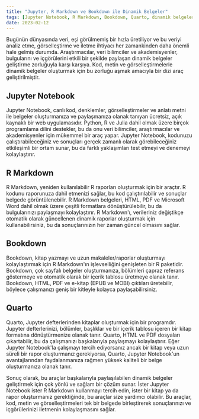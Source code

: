 ```yaml
---
title: "Jupyter, R Markdown ve Bookdown ile Dinamik Belgeler"
tags: [Jupyter Notebook, R Markdown, Bookdown, Quarto, dinamik belgeler, veri analizi, görselleştirme, iletişim, tekrarlanabilir raporlar, veri bilimi, araştırma, akademik.]
date: 2023-02-12
---
```



Bugünün dünyasında veri, eşi görülmemiş bir hızla üretiliyor ve bu veriyi analiz etme, görselleştirme ve iletme ihtiyacı her zamankinden daha önemli hale gelmiş durumda. Araştırmacılar, veri bilimciler ve akademisyenler, bulgularını ve içgörülerini etkili bir şekilde paylaşan dinamik belgeler geliştirme zorluğuyla karşı karşıya. Kod, metin ve görselleştirmelerle dinamik belgeler oluşturmak için bu zorluğu aşmak amacıyla bir dizi araç geliştirilmiştir.


<CiteDrive />

## Jupyter Notebook

Jupyter Notebook, canlı kod, denklemler, görselleştirmeler ve anlatı metni ile belgeler oluşturmanıza ve paylaşmanıza olanak tanıyan ücretsiz, açık kaynaklı bir web uygulamasıdır. Python, R ve Julia dahil olmak üzere birçok programlama dilini destekler, bu da onu veri bilimciler, araştırmacılar ve akademisyenler için mükemmel bir araç yapar. Jupyter Notebook, kodunuzu çalıştırabileceğiniz ve sonuçları gerçek zamanlı olarak görebileceğiniz etkileşimli bir ortam sunar, bu da farklı yaklaşımları test etmeyi ve denemeyi kolaylaştırır.

## R Markdown

R Markdown, yeniden kullanılabilir R raporları oluşturmak için bir araçtır. R kodunu raporunuza dahil etmenizi sağlar, bu kod çalıştırılabilir ve sonuçlar belgede görüntülenebilir. R Markdown belgeleri, HTML, PDF ve Microsoft Word dahil olmak üzere çeşitli formatlara dönüştürülebilir, bu da bulgularınızı paylaşmayı kolaylaştırır. R Markdown'ı, verileriniz değiştikçe otomatik olarak güncellenen dinamik raporlar oluşturmak için kullanabilirsiniz, bu da sonuçlarınızın her zaman güncel olmasını sağlar.

## Bookdown

Bookdown, kitap yazmayı ve uzun makaleler/raporlar oluşturmayı kolaylaştırmak için R Markdown'ın işlevselliğini genişleten bir R paketidir. Bookdown, çok sayfalı belgeler oluşturmanıza, bölümleri çapraz referans göstermeye ve otomatik olarak bir içerik tablosu üretmeye olanak tanır. Bookdown, HTML, PDF ve e-kitap (EPUB ve MOBI) çıktıları üretebilir, böylece çalışmanızı geniş bir kitleyle kolayca paylaşabilirsiniz.

## Quarto

Quarto, Jupyter defterlerinden kitaplar oluşturmak için bir programdır. Jupyter defterlerinizi, bölümler, başlıklar ve bir içerik tablosu içeren bir kitap formatına dönüştürmenize olanak tanır. Quarto, HTML ve PDF dosyaları çıkartabilir, bu da çalışmanızı başkalarıyla paylaşmayı kolaylaştırır. Eğer Jupyter Notebook'la çalışmayı tercih ediyorsanız ancak bir kitap veya uzun süreli bir rapor oluşturmanız gerekiyorsa, Quarto, Jupyter Notebook'un avantajlarından faydalanmanıza rağmen yüksek kaliteli bir belge oluşturmanıza olanak tanır.

Sonuç olarak, bu araçlar başkalarıyla paylaşılabilen dinamik belgeler geliştirmek için çok yönlü ve sağlam bir çözüm sunar. İster Jupyter Notebook ister R Markdown kullanmayı tercih edin, ister bir kitap ya da rapor oluşturmanız gerektiğinde, bu araçlar size yardımcı olabilir. Bu araçlar, kod, metin ve görselleştirmeleri tek bir belgede birleştirerek sonuçlarınızı ve içgörülerinizi iletmenin kolaylaşmasını sağlar.